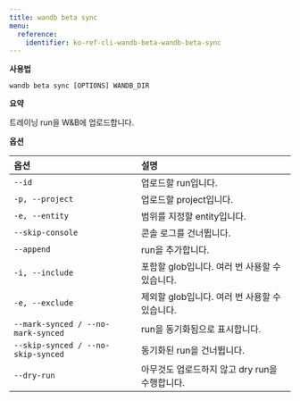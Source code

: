 ---
title: wandb beta sync
menu:
  reference:
    identifier: ko-ref-cli-wandb-beta-wandb-beta-sync
---

**사용법**

`wandb beta sync [OPTIONS] WANDB_DIR`

**요약**

트레이닝 run을 W&B에 업로드합니다.

**옵션**

| **옵션** | **설명** |
| :--- | :--- |
| `--id` | 업로드할 run입니다. |
| `-p, --project` | 업로드할 project입니다. |
| `-e, --entity` | 범위를 지정할 entity입니다. |
| `--skip-console` | 콘솔 로그를 건너뜁니다. |
| `--append` | run을 추가합니다. |
| `-i, --include` | 포함할 glob입니다. 여러 번 사용할 수 있습니다. |
| `-e, --exclude` | 제외할 glob입니다. 여러 번 사용할 수 있습니다. |
| `--mark-synced / --no-mark-synced` | run을 동기화됨으로 표시합니다. |
| `--skip-synced / --no-skip-synced` | 동기화된 run을 건너뜁니다. |
| `--dry-run` | 아무것도 업로드하지 않고 dry run을 수행합니다. |
